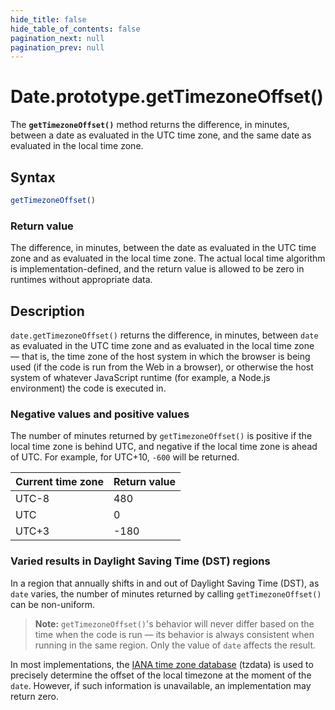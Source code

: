 ```yaml
---
hide_title: false
hide_table_of_contents: false
pagination_next: null
pagination_prev: null
---
```

# Date.prototype.getTimezoneOffset()

The **`getTimezoneOffset()`** method returns the difference, in minutes, between a date as evaluated in the UTC time zone, and the same date as evaluated in the local time zone.

## Syntax

```js
getTimezoneOffset()
```

### Return value

The difference, in minutes, between the date as evaluated in the UTC time zone and as evaluated in the local time zone. The actual local time algorithm is implementation-defined, and the return value is allowed to be zero in runtimes without appropriate data.

## Description

`date.getTimezoneOffset()` returns the difference, in minutes, between `date` as evaluated in the UTC time zone and as evaluated in the local time zone — that is, the time zone of the host system in which the browser is being used (if the code is run from the Web in a browser), or otherwise the host system of whatever JavaScript runtime (for example, a Node.js environment) the code is executed in.

### Negative values and positive values

The number of minutes returned by `getTimezoneOffset()` is positive if the local time zone is behind UTC, and negative if the local time zone is ahead of UTC. For example, for UTC+10, `-600` will be returned.

| Current time zone | Return value |
| ----------------- | ------------ |
| UTC-8             | 480          |
| UTC               | 0            |
| UTC+3             | -180         |

### Varied results in Daylight Saving Time (DST) regions

In a region that annually shifts in and out of Daylight Saving Time (DST), as `date` varies, the number of minutes returned by calling `getTimezoneOffset()` can be non-uniform.

> **Note:** `getTimezoneOffset()`'s behavior will never differ based on the time when the code is run — its behavior is always consistent when running in the same region. Only the value of `date` affects the result.

In most implementations, the [IANA time zone database](https://en.wikipedia.org/wiki/Daylight_saving_time#IANA_time_zone_database) (tzdata) is used to precisely determine the offset of the local timezone at the moment of the `date`. However, if such information is unavailable, an implementation may return zero.
